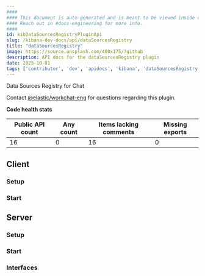 ```yaml
---
####
#### This document is auto-generated and is meant to be viewed inside our experimental, new docs system.
#### Reach out in #docs-engineering for more info.
####
id: kibDataSourcesRegistryPluginApi
slug: /kibana-dev-docs/api/dataSourcesRegistry
title: "dataSourcesRegistry"
image: https://source.unsplash.com/400x175/?github
description: API docs for the dataSourcesRegistry plugin
date: 2025-10-01
tags: ['contributor', 'dev', 'apidocs', 'kibana', 'dataSourcesRegistry']
---
```


Data Sources Registry for Chat

Contact [@elastic/workchat-eng](https://github.com/orgs/elastic/teams/workchat-eng) for questions regarding this plugin.

**Code health stats**

| Public API count  | Any count | Items lacking comments | Missing exports |
|-------------------|-----------|------------------------|-----------------|
| 16 | 0 | 16 | 0 |

## Client

### Setup
<DocDefinitionList data={[dataSourcesRegistryObj.client.setup]}/>

### Start
<DocDefinitionList data={[dataSourcesRegistryObj.client.start]}/>

## Server

### Setup
<DocDefinitionList data={[dataSourcesRegistryObj.server.setup]}/>

### Start
<DocDefinitionList data={[dataSourcesRegistryObj.server.start]}/>

### Interfaces
<DocDefinitionList data={dataSourcesRegistryObj.server.interfaces}/>

